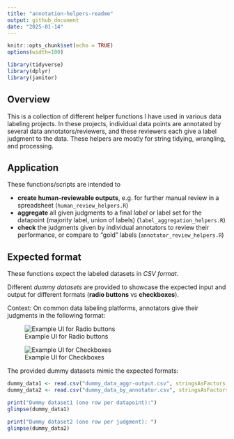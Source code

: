 ```yaml
---
title: "annotation-helpers-readme"
output: github_document
date: "2025-01-14"
---
```


```r
knitr::opts_chunk$set(echo = TRUE)
options(width=100)

library(tidyverse)
library(dplyr)
library(janitor)
```

## Overview

This is a collection of different helper functions I have used in various data labeling projects.
In these projects, individual data points are annotated by several data annotators/reviewers, and these reviewers each give a label judgment to the data.
These helpers are mostly for string tidying, wrangling, and processing.

## Application 
These functions/scripts are intended to

- **create human-reviewable outputs**, e.g. for further manual review in a spreadsheet (`human_review_helpers.R`)
- **aggregate** all given judgments to a final *label* or label set for the datapoint (majority label, union of labels) (`label_aggregation_helpers.R`)
- **check** the judgments given by individual annotators to review their performance, or compare to "gold" labels (`annotator_review_helpers.R`)

## Expected format
These functions expect the labeled datasets in *CSV format*.

Different *dummy datasets* are provided to showcase the expected input and output for different formats (**radio buttons** vs **checkboxes**).

Context: On common data labeling platforms, annotators give their judgments in the following format:

![Example UI for Radio buttons](radio_buttons_UI_example.jpg)

![Example UI for Checkboxes](checkboxes_UI_example.jpg)
 

The provided dummy datasets mimic the expected formats:

```r

dummy_data1 <- read.csv("dummy_data_aggr-output.csv", stringsAsFactors = F)
dummy_data2 <- read.csv("dummy_data_by_annotator.csv", stringsAsFactors = F)

print("Dummy dataset1 (one row per datapoint):")
glimpse(dummy_data1)

print("Dummy dataset2 (one row per judgment): ")
glimpse(dummy_data2)
```
